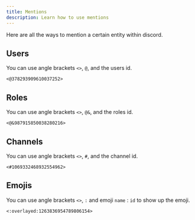```yaml
---
title: Mentions
description: Learn how to use mentions 
---
```


Here are all the ways to mention a certain entity within discord.

## Users

You can use angle brackets `<>`, `@`, and the users id.

```
<@378293909610037252>
```

## Roles

You can use angle brackets `<>`, `@&`, and the roles id.

```
<@&987915850038280216>
```

## Channels

You can use angle brackets `<>`, `#`, and the channel id.

```
<#1069332468932554962>
```

## Emojis

You can use angle brackets `<>`, `:` and emoji `name` : `id` to show up the emoji.

```
<:overlayed:1263836954789806154>
```
